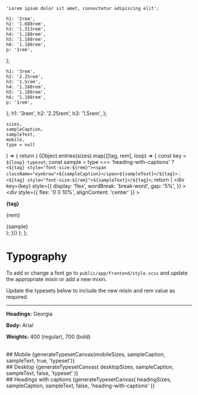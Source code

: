 
<Meta title="Design/Typography" />

    'Lorem ipsum dolor sit amet, consectetur adipiscing elit';

    h1: '2rem',
    h2: '1.688rem',
    h3: '1.313rem',
    h4: '1.188rem',
    h5: '1.188rem',
    h6: '1.188rem',
    p: '1rem',
};

    h1: '3rem',
    h2: '2.25rem',
    h3: '1.5rem',
    h4: '1.188rem',
    h5: '1.188rem',
    h6: '1.188rem',
    p: '1rem',
};
    h1: '3rem',
    h2: '2.25rem',
    h3: '1.5rem',
};

    sizes,
    sampleCaption,
    sampleText,
    mobile,
    type = null
) => {
    return (
        <Unstyled>
            {Object.entries(sizes).map(([tag, rem], loop) => {
                const key = `${loop}-typeset`;
                const sample =
                    type === 'heading-with-captions'
                        ? `<${tag} style="font-size:${rem}"><span className="eyebrow">${sampleCaption}</span>${sampleText}</${tag}>`
                        : `<${tag} style="font-size:${rem}">${sampleText}</${tag}>`;
                return (
                    <div
                        key={key}
                        style={{
                            display: 'flex',
                            wordBreak: 'break-word',
                            gap: '5%',
                        }}
                    >
                        <div
                            style={{ flex: '0 0 10%', alignContent: 'center' }}
                        >
                            <div>
                                <p><strong>{tag}</strong></p>
                                <p>{rem}</p>
                            </div>
                        </div>
                        <div>
                            <Markdown>{sample}</Markdown>
                        </div>
                    </div>
                );
            })}
        </Unstyled>
    );
};

# Typography

To add or change a font go to `public/app/frontend/style.scss` and update the appropriate mixin or add a new mixin.

Update the typesets below to include the new mixin and rem value as required.

---

**Headings:** Georgia

**Body:** Arial

**Weights:** 400 (regular), 700 (bold)

<br />
## Mobile
{generateTypesetCanvas(mobileSizes, sampleCaption, sampleText, true, 'typeset')}
<br />
## Desktop
{generateTypesetCanvas(
    desktopSizes,
    sampleCaption,
    sampleText,
    false,
    'typeset'
)}
<br />
## Headings with captions
{generateTypesetCanvas(
    headingSizes,
    sampleCaption,
    sampleText,
    false,
    'heading-with-captions'
)}
